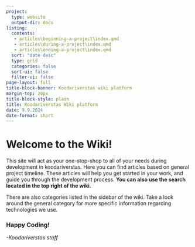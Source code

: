 ```yaml
---
project:
  type: website
  output-dir: docs
listing:
  contents: 
   - articles\beginning-a-project\index.qmd
   - articles\during-a-project\index.qmd
   - articles\ending-a-project\index.qmd
  sort: "date desc"
  type: grid
  categories: false
  sort-ui: false
  filter-ui: false
page-layout: full
title-block-banner: Koodariverstas wiki platform
margin-top: 20px
title-block-style: plain
title: Koodariverstas Wiki platform
date: 9.9.2024
date-format: short
---
```


# Welcome to the Wiki!

This site will act as your one-stop-shop to all of your needs during development in koodariverstas. Here you can find articles based on general project timeline. These articles will help you get started in your work, and guide you through the development process. **You can also use the search located in the top right of the wiki.**

There are also categories listed in the sidebar of the wiki. Take a look around the general category for more specific information regarding technologies we use.

### Happy Coding!

*-Koodariverstas staff*
